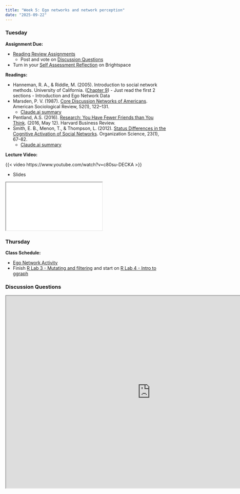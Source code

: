 ```yaml
---
title: "Week 5: Ego networks and network perception"
date: "2025-09-22"
---
```


### Tuesday

**Assignment Due:**

* [Reading Review Assignments](/syllabus/syllabus.qmd#reading-review-assignments)
  * Post and vote on [Discussion Questions](#discussion-questions)
* Turn in your [Self Assessment Reflection](/assignments/Self-Assessment-Reflection.qmd) on Brightspace

**Readings:**

* Hanneman, R. A., & Riddle, M. (2005). Introduction to social network methods. University of California. ([Chapter 9](https://faculty.ucr.edu/~hanneman/nettext/C9_Ego_networks.html)) - Just read the first 2 sections - Introduction and Ego Network Data
* Marsden, P. V. (1987). [Core Discussion Networks of Americans](https://www-jstor-org.ezproxy.lib.purdue.edu/stable/2095397). American Sociological Review, 52(1), 122–131. 
  * [Claude.ai summary](./pages/marsden-core-summary.qmd)
* Pentland, A.S. (2016). [Research: You Have Fewer Friends than You Think](https://web.archive.org/web/20230604023300/https://hbr.org/2016/05/research-you-have-fewer-friends-than-you-think). (2016, May 12). Harvard Business Review. 
* Smith, E. B., Menon, T., & Thompson, L. (2012). [Status Differences in the Cognitive Activation of Social Networks](https://pubsonline-informs-org.ezproxy.lib.purdue.edu/doi/full/10.1287/orsc.1100.0643). Organization Science, 23(1), 67–82. 
  * [Claude.ai summary](./pages/smith-status-summary.qmd)

**Lecture Video:**

{{< video https://www.youtube.com/watch?v=c80su-DECKA >}}

* Slides

<iframe class='slide-deck' src="/lectures/content_lectures/ego_nets.html"></iframe>


### Thursday

**Class Schedule:**

* [Ego Network Activity](/assignments/ego_networks_activity.qmd)
* Finish [R Lab 3 - Mutating and filtering](/assignments/r_lab_3_%E2%80%93_mutating_and_filtering.qmd) and start on [R Lab 4 - Intro to ggraph](/assignments/r_lab_4_%E2%80%93_intro_to_ggraph.qmd)



### Discussion Questions

<iframe src="https://pollev-embeds.com/discourses/KP6o8h3j81AIXoXgbssDe/respond" width="900px" height="600px"></iframe>